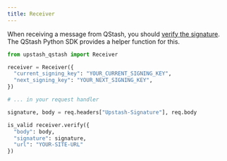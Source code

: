 ---
title: Receiver
---

When receiving a message from QStash, you should [verify the signature](/qstash/howto/signature).
The QStash Python SDK provides a helper function for this.

```python
from upstash_qstash import Receiver

receiver = Receiver({
  "current_signing_key": "YOUR_CURRENT_SIGNING_KEY",
  "next_signing_key": "YOUR_NEXT_SIGNING_KEY",
})

# ... in your request handler

signature, body = req.headers["Upstash-Signature"], req.body

is_valid receiver.verify({
  "body": body,
  "signature": signature,
  "url": "YOUR-SITE-URL"
})
```
